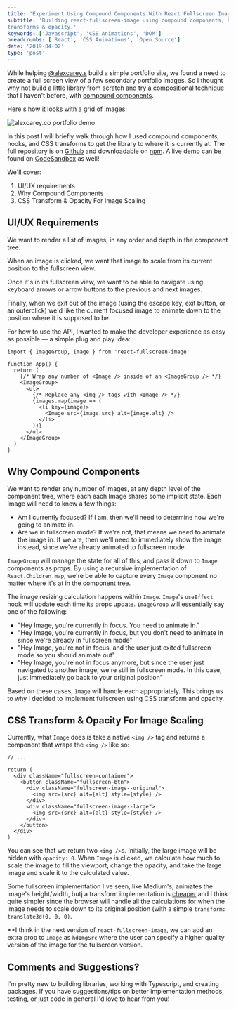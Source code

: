 ```yaml
---
title: 'Experiment Using Compound Components With React Fullscreen Image'
subtitle: 'Building react-fullscreen-image using compound components, hooks, and CSS
transforms & opacity.'
keywords: ['Javascript', 'CSS Animations', 'DOM']
breadcrumbs: ['React', 'CSS Animations', 'Open Source']
date: '2019-04-02'
type: 'post'
---
```



While helping [@alexcarey.s](https://alexcarey.co/) build a simple portfolio site, we found a need
to create a full screen view of a few secondary portfolio images. So I thought why not build a
little library from scratch and try a compositional technique that I haven't before, with [compound
components](https://kentcdodds.com/blog/compound-components-with-react-hooks?ref=timcchang.com/blog/react-fullscreen-image/).

Here's how it looks with a grid of images:

<Image src={demo} alt="alexcarey.co portfolio demo" shadow />

In this post I will briefly walk through how I used compound components, hooks, and CSS transforms to get
the library to where it is currently at. The full repository is on [Github](https://github.com/timc1/react-fullscreen-image) and downloadable on
[npm](https://www.npmjs.com/package/react-fullscreen-image). A live demo can be found on
[CodeSandbox](https://codesandbox.io/s/o9m59jj3oq) as well!

We'll cover:

1. UI/UX requirements
2. Why Compound Components
3. CSS Transform & Opacity For Image Scaling

## UI/UX Requirements

We want to render a list of images, in any order and depth in the component tree.

When an image is clicked, we want that image to scale from its current position to the fullscreen view.

Once it's in its fullscreen view, we want to be able to navigate using keyboard arrows or arrow buttons to the
previous and next images.

Finally, when we exit out of the image (using the escape key, exit button, or an outerclick) we'd like the current focused image to
animate down to the position where it is supposed to be.

For how to use the API, I wanted to make the developer experience as easy as possible — a
simple plug and play idea:

```tsx
import { ImageGroup, Image } from 'react-fullscreen-image'

function App() {
  return (
    {/* Wrap any number of <Image /> inside of an <ImageGroup /> */}
    <ImageGroup>
      <ul>
        {/* Replace any <img /> tags with <Image /> */}
        {images.map(image => (
          <li key={image}>
            <Image src={image.src} alt={image.alt} />
          </li>
        ))}
      </ul>
    </ImageGroup>
  )
}
```

## Why Compound Components

We want to render any number of images, at any depth level of the component tree, where each each
Image shares some implicit state. Each Image will need to know a few things:

- Am I currently focused? If I am, then we'll need to determine how we're going to animate in.
- Are we in fullscreen mode? If we're not, that means we need to animate the image in.
  If we are, then we'll need to immediately show the image instead, since we've already animated
  to fullscreen mode.

`ImageGroup` will manage the state for all of this, and pass it down to `Image` components as props.
By using a recursive implementation of `React.Children.map`, we're be able to capture every `Image`
component no matter where it's at in the component tree.

The image resizing calculation happens within `Image`. `Image`'s `useEffect` hook will update each
time its props update. `ImageGroup` will essentially say one of the following:

- "Hey Image, you're currently in focus. You need to animate in."
- "Hey Image, you're currently in focus, but you don't need to animate in since we're already in
  fullscreen mode"
- "Hey Image, you're not in focus, and the user just exited fullscreen mode so you should animate
  out"
- "Hey Image, you're not in focus anymore, but since the user just navigated to another image, we're
  still in fullscreen mode. In this case, just immediately go back to your original position"

Based on these cases, `Image` will handle each appropriately. This brings us to why I decided to
implement fullscreen using CSS transform and opacity.

## CSS Transform & Opacity For Image Scaling

Currently, what `Image` does is take a native `<img />` tag and
returns a component that wraps the `<img />` like so:

```tsx
// ...

return (
  <div className="fullscreen-container">
    <button className="fullscreen-btn">
      <div className="fullscreen-image--original">
        <img src={src} alt={alt} style={style} />
      </div>
      <div className="fullscreen-image--large">
        <img src={src} alt={alt} style={style} />
      </div>
    </button>
  </div>
)
```

You can see that we return two `<img />`s. Initially, the large image will be hidden with `opacity: 0`.
When `Image` is clicked, we calculate how much to scale the image to fill the viewport, change the
opacity, and take the large image and scale it to the calculated value.

Some fullscreen implementation I've seen, like Medium's, animates the image's height/width, butj
a transform implementation is
[cheaper](https://www.html5rocks.com/en/tutorials/speed/high-performance-animations/) and I think quite simpler since the browser will handle all the calculations for
when the image needs to scale down to its original position (with a simple `transform: translate3d(0, 0, 0)`.

\*\*I think in the next version of `react-fullscreen-image`, we can add an extra prop to
`Image` as `hdImgSrc` where the user can specify a higher quality version of the image for the
fullscreen version.

## Comments and Suggestions?

I'm pretty new to building libraries, working with Typescript, and creating packages. If you have suggestions/tips on
better implementation methods, testing, or just code in general I'd love to hear from you!
